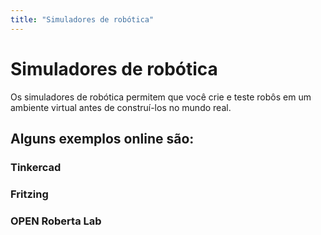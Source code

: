 ```yaml
---
title: "Simuladores de robótica"
---
```


# Simuladores de robótica

Os simuladores de robótica permitem que você crie e teste robôs em um ambiente virtual antes de construí-los no mundo real.

## Alguns exemplos online são:

### Tinkercad

### Fritzing

### OPEN Roberta Lab
